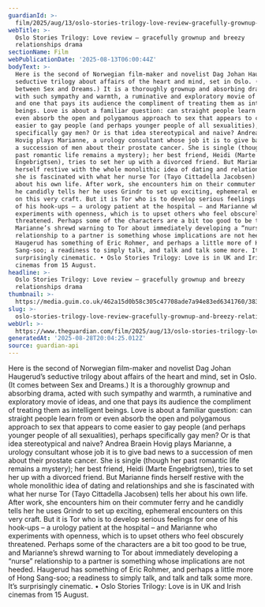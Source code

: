 ```yaml
---
guardianId: >-
  film/2025/aug/13/oslo-stories-trilogy-love-review-gracefully-grownup-and-breezy-relationships-drama
webTitle: >-
  Oslo Stories Trilogy: Love review – gracefully grownup and breezy
  relationships drama
sectionName: Film
webPublicationDate: '2025-08-13T06:00:44Z'
bodyText: >-
  Here is the second of Norwegian film-maker and novelist Dag Johan Haugerud’s
  seductive trilogy about affairs of the heart and mind, set in Oslo. (It comes
  between Sex and Dreams.) It is a thoroughly grownup and absorbing drama, acted
  with such sympathy and warmth, a ruminative and exploratory movie of ideas,
  and one that pays its audience the compliment of treating them as intelligent
  beings. Love is about a familiar question: can straight people learn from or
  even absorb the open and polygamous approach to sex that appears to come
  easier to gay people (and perhaps younger people of all sexualities), perhaps
  specifically gay men? Or is that idea stereotypical and naive? Andrea Braein
  Hovig plays Marianne, a urology consultant whose job it is to give bad news to
  a succession of men about their prostate cancer. She is single (though her
  past romantic life remains a mystery); her best friend, Heidi (Marte
  Engebrigtsen), tries to set her up with a divorced friend. But Marianne finds
  herself restive with the whole monolithic idea of dating and relationships and
  she is fascinated with what her nurse Tor (Tayo Cittadella Jacobsen) tells her
  about his own life. After work, she encounters him on their commuter ferry and
  he candidly tells her he uses Grindr to set up exciting, ephemeral encounters
  on this very craft. But it is Tor who is to develop serious feelings for one
  of his hook-ups – a urology patient at the hospital – and Marianne who
  experiments with openness, which is to upset others who feel obscurely
  threatened. Perhaps some of the characters are a bit too good to be true, and
  Marianne’s shrewd warning to Tor about immediately developing a “nurse”
  relationship to a partner is something whose implications are not heeded.
  Haugerud has something of Eric Rohmer, and perhaps a little more of Hong
  Sang-soo; a readiness to simply talk, and talk and talk some more. It’s
  surprisingly cinematic. • Oslo Stories Trilogy: Love is in UK and Irish
  cinemas from 15 August.
headline: >-
  Oslo Stories Trilogy: Love review – gracefully grownup and breezy
  relationships drama
thumbnail: >-
  https://media.guim.co.uk/462a15d0b58c305c47708ade7a94e83ed6341760/383_0_5396_4320/500.jpg
slug: >-
  oslo-stories-trilogy-love-review-gracefully-grownup-and-breezy-relationships-drama
webUrl: >-
  https://www.theguardian.com/film/2025/aug/13/oslo-stories-trilogy-love-review-gracefully-grownup-and-breezy-relationships-drama
generatedAt: '2025-08-28T20:04:25.012Z'
source: guardian-api
---
```

Here is the second of Norwegian film-maker and novelist Dag Johan Haugerud’s seductive trilogy about affairs of the heart and mind, set in Oslo. (It comes between Sex and Dreams.) It is a thoroughly grownup and absorbing drama, acted with such sympathy and warmth, a ruminative and exploratory movie of ideas, and one that pays its audience the compliment of treating them as intelligent beings. Love is about a familiar question: can straight people learn from or even absorb the open and polygamous approach to sex that appears to come easier to gay people (and perhaps younger people of all sexualities), perhaps specifically gay men? Or is that idea stereotypical and naive? Andrea Braein Hovig plays Marianne, a urology consultant whose job it is to give bad news to a succession of men about their prostate cancer. She is single (though her past romantic life remains a mystery); her best friend, Heidi (Marte Engebrigtsen), tries to set her up with a divorced friend. But Marianne finds herself restive with the whole monolithic idea of dating and relationships and she is fascinated with what her nurse Tor (Tayo Cittadella Jacobsen) tells her about his own life. After work, she encounters him on their commuter ferry and he candidly tells her he uses Grindr to set up exciting, ephemeral encounters on this very craft. But it is Tor who is to develop serious feelings for one of his hook-ups – a urology patient at the hospital – and Marianne who experiments with openness, which is to upset others who feel obscurely threatened. Perhaps some of the characters are a bit too good to be true, and Marianne’s shrewd warning to Tor about immediately developing a “nurse” relationship to a partner is something whose implications are not heeded. Haugerud has something of Eric Rohmer, and perhaps a little more of Hong Sang-soo; a readiness to simply talk, and talk and talk some more. It’s surprisingly cinematic. • Oslo Stories Trilogy: Love is in UK and Irish cinemas from 15 August.
